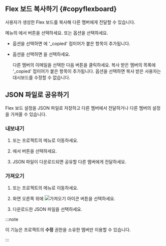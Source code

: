 ## Flex 보드 복사하기 {#copyflexboard}

사용자가 생성한 Flex 보드를 복사해 다른 멤버에게 전달할 수 있습니다.

<Cmdname sid="integratedFlexboard" className="uitext" /> 메뉴의 <Cmdname sid="dashboard_list" className="uitext" />에서 <LinkImage img="ico-copy.svg" className="ico" desc="복사 아이콘" /> 버튼을 선택하세요. <Cmdname sid="copy_to_me" className="uitext" /> 또는 <Cmdname sid="copy_to_others" className="uitext" /> 옵션을 선택하세요.

* <Cmdname sid="copy_to_me" className="uitext" /> 옵션을 선택하면 <Cmdname sid="dashboard_list" className="uitext" />에 '_copied' 접미어가 붙은 항목이 추가됩니다.

* <Cmdname sid="copy_to_others" className="uitext" /> 옵션을 선택하면 <LinkImage img="ico-add.svg" className="ico" /> <Cmdname sid="account" className="uitext" />을 선택하세요. 

  <ImgLang img='flexboard-copy2others.png' desc='다른 사람에게 복사' />

  다른 멤버의 이메일을 선택한 다음 <Cmdname sid="copy_dashboard" className="uitext" /> 버튼을 클릭하세요. 복사 받은 멤버의 <Cmdname sid="dashboard_list" className="uitext" /> 목록에 '_copied' 접미어가 붙은 항목이 추가됩니다. <Cmdname sid="read_only" className="uitext" /> 옵션을 선택하면 복사 받은 사용자는 대시보드를 수정할 수 없습니다.


## JSON 파일로 공유하기

Flex 보드 설정을 JSON 파일로 저장하고 다른 멤버에서 전달하거나 다른 멤버의 설정을 가져올 수 있습니다.

### 내보내기

1. <Cmdname sid="integratedFlexboard" className="uitext" /> 또는 프로젝트의 <Cmdname sid="flexboard" className="uitext" /> 메뉴로 이동하세요.

1. <Cmdname sid="dashboard_list" className="uitext" />에서 <LinkImage img="ico-export.svg" desc="내보내기 아이콘" className="ico" /> 버튼을 선택하세요. 

1. JSON 파일이 다운로드되면 공유할 다른 멤버에게 전달하세요.

### 가져오기

1. <Cmdname sid="integratedFlexboard" className="uitext" /> 또는 프로젝트의 <Cmdname sid="flexboard" className="uitext" /> 메뉴로 이동하세요.

1. 화면 오른쪽 위에 ![가져오기 아이콘](/img/ico-import.svg) <Cmdname sid="import" className="uitext" /> 버튼을 선택하세요.

1. 다운로드한 JSON 파일을 선택하세요.

:::note

이 기능은 프로젝트의 **수정** 권한을 소유한 멤버만 이용할 수 있습니다.

:::